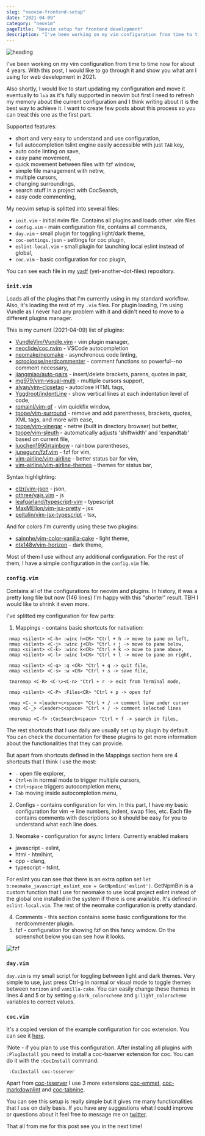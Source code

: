 ```yaml
---
slug: "neovim-frontend-setup"
date: "2021-04-09"
category: "neovim"
pageTitle: "Neovim setup for frontend development"
description: "I've been working on my vim configuration from time to time now for about 4 years. With this post, I would like to go through it and show you what am I using for web development."
---
```


![heading](../images/heading.png)

I've been working on my vim configuration from time to time now for about 4 years. With this post, I would like to go through it and show you what am I using for web development in 2021.

Also shortly, I would like to start updating my configuration and move it eventually to `lua` as it's fully supported in neovim but first I need to refresh my memory about the current configuration and I think writing about it is the best way to achieve it. I want to create few posts about this process so you can treat this one as the first part.

Supported features: 

- short and very easy to understand and use configuration,
- full autocompletion tslint engine easily accessible with just `TAB` key,
- auto code linting on save,
- easy pane movement,
- quick movement between files with fzf window,
- simple file management with netrw,
- multiple cursors,
- changing surroundings,
- search stuff in a project with CocSearch,
- easy code commenting,

My neovim setup is splitted into several files:

- `init.vim` - initial nvim file. Contains all plugins and loads other .vim files
- `config.vim` - main configuration file, contains all commands,
- `day.vim` - small plugin for toggling light/dark theme,
- `coc-settings.json` - settings for coc plugin,
- `eslint-local.vim` - small plugin for launching local eslint instead of global,
- `coc.vim` - basic configuration for coc plugin,

You can see each file in my [yadf](https://github.com/Krol22/yadf/tree/blog-post/nvim) (yet-another-dot-files) repository.

### `init.vim`

Loads all of the plugins that I'm currently using in my standard workflow. Also, it's loading the rest of my `.vim` files. For plugin loading, I'm using Vundle as I never had any problem with it and didn't need to move to a different plugins manager.

This is my current (2021-04-09) list of plugins:

- [VundleVim/Vundle.vim](https://github.com/VundleVim/Vundle.vim) - vim plugin manager,
- [neoclide/coc.nvim](https://github.com/neoclide/coc.nvim) - VSCode autocompletion
- [neomake/neomake](https://github.com/neomake/neomake) - asynchronous code linting,
- [scrooloose/nerdcommenter](https://github.com/scrooloose/nerdcommenter) - comment functions so powerful--no comment necessary,
- [jiangmiao/auto-pairs](https://github.com/jiangmiao/auto-pairs) - insert/delete brackets, parens, quotes in pair,
- [mg979/vim-visual-multi](https://github.com/mg979/vim-visual-multi) - multiple cursors support,
- [alvan/vim-closetag](https://github.com/alvan/vim-closetag) - autoclose HTML tags,
- [Yggdroot/indentLine](https://github.com/Yggdroot/indentLine) - show vertical lines at each indentation level of code,
- [romainl/vim-qf](https://github.com/romainl/vim-qf) - vim quickfix window,
- [tpope/vim-surround](https://github.com/tpope/vim-surround) - remove and add parentheses, brackets, quotes, XML tags, and more with ease,
- [tpope/vim-vinegar](https://github.com/tpope/vim-vinegar) - netrw (built in directory browser) but better,
- [tpope/vim-sleuth](https://github.com/tpope/vim-sleuth) - automatically adjusts 'shiftwidth' and 'expandtab' based on current file,
- [luochen1990/rainbow](https://github.com/luochen1990/rainbow) - rainbow parentheses,
- [junegunn/fzf.vim](https://github.com/junegunn/fzf.vim) - fzf for vim,
- [vim-airline/vim-airline](https://github.com/vim-airline/vim-airline) - better status bar for vim,
- [vim-airline/vim-airline-themes](https://github.com/vim-airline/vim-airline-themes) - themes for status bar,

Syntax highlighting:
- [elzr/vim-json](https://github.com/elzr/vim-json) - json,
- [othree/yajs.vim](https://github.com/othree/yajs.vim) - js
- [leafgarland/typescript-vim](https://github.com/leafgarland/typescript-vim) - typescript
- [MaxMEllon/vim-jsx-pretty](https://github.com/MaxMEllon/vim-jsx-pretty) - jsx
- [peitalin/vim-jsx-typescript](https://github.com/peitalin/vim-jsx-typescript) - tsx,

And for colors I'm currently using these two plugins:
- [sainnhe/vim-color-vanilla-cake](https://github.com/sainnhe/vim-color-vanilla-cake) - light theme,
- [ntk148v/vim-horizon](https://github.com/ntk148v/vim-horizon) - dark theme,

Most of them I use without any additional configuration. For the rest of them, I have a simple configuration in the `config.vim` file.

### `config.vim`

Contains all of the configurations for neovim and plugins. In history, it was a pretty long file but now (146 lines) I'm happy with this "shorter" result. TBH I would like to shrink it even more.

I've splitted my configuration for few parts:

1. Mappings - contains basic shortcuts for nativation:

```vim
 nmap <silent> <C-h> :winc h<CR> "Ctrl + h -> move to pane on left,
 nmap <silent> <C-j> :winc j<CR> "Ctrl + j -> move to pane below,
 nmap <silent> <C-k> :winc k<CR> "Ctrl + k -> move to pane above,
 nmap <silent> <C-l> :winc l<CR> "Ctrl + l -> move to pane on right,

 nmap <silent> <C-q> :q <CR> "Ctrl + q -> quit file,
 nmap <silent> <C-s> :w <CR> "Ctrl + s -> save file,

 tnoremap <C-R> <C-\><C-n> "Ctrl + r -> exit from Terminal mode,

 nmap <silent> <C-P> :Files<CR> "Ctrl + p -> open fzf

 nmap <C-_> <leader>c<space> "Ctrl + / -> comment line under cursor
 vmap <C-_> <leader>c<space> "Ctrl + / -> comment selected lines

 nnoremap <C-f> :CocSearch<space> "Ctrl + f -> search in files,
```

The rest shortcuts that I use daily are usually set up by plugin by default. You can check the documentation for these plugins to get more information about the functionalities that they can provide. 

But apart from shortcuts defined in the Mappings section here are 4 shortcuts that I think I use the most:

- `-` open file explorer,
- `Ctrl+n` in normal mode to trigger multiple cursors,
- `Ctrl+space` triggers autocompletion menu,
- `Tab` moving inside autocompletion menu,

2. Configs - contains configuration for vim. In this part, I have my basic configuration for vim -> line numbers, indent, swap files, etc. Each file contains comments with descriptions so it should be easy for you to understand what each line does.

3. Neomake - configuration for async linters. Currently enabled makers

- javascript - eslint,
- html - htmlhint,
- cpp - clang,
- typescript - tslint,

For eslint you can see that there is an extra option set `let b:neomake_javascript_eslint_exe = GetNpmBin('eslint')`. GetNpmBin is a custom function that I use for neomake to use local project eslint instead of the global one installed in the system if there is one available. It's defined in `eslint-local.vim`. The rest of the neomake configuration is pretty standard.

4. Comments - this section contains some basic configurations for the nerdcommenter plugin.
5. fzf - configuration for showing fzf on this fancy window. On the screenshot below you can see how it looks.

![fzf](../images/fzf.png)

### `day.vim`
`day.vim` is my small script for toggling between light and dark themes. Very simple to use, just press Ctrl-g in normal or visual mode to toggle themes between `horizon` and `vanilla-cake`. You can easily change these themes in lines 4 and 5 or by setting `g:dark_colorscheme` and `g:light_colorscheme` variables to correct values.

### `coc.vim`
It's a copied version of the example configuration for coc extension. You can see it [here](https://github.com/neoclide/coc.nvim#example-vim-configuration).

!Note - if you plan to use this configuration. After installing all plugins with `:PlugInstall` you need to install a coc-tsserver extension for coc. You can do it with the `:CocInstall` command:

```
 :CocInstall coc-tsserver
```

Apart from [coc-tsserver](https://github.com/neoclide/coc-tsserver) I use 3 more extensions [coc-emmet](https://github.com/neoclide/coc-emmet), [coc-markdownlint](https://github.com/fannheyward/coc-markdownlint) and [coc-tabnine](https://github.com/neoclide/coc-tabnine).

You can see this setup is really simple but it gives me many functionalities that I use on daily basis. If you have any suggestions what I could improve or questions about it feel free to message me on [twitter](https://twitter.com/krol22ee).

That all from me for this post see you in the next time!
